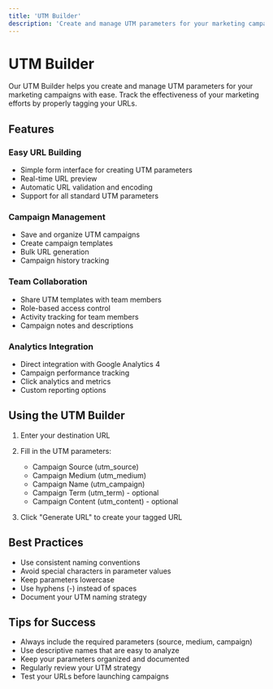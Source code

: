 ```yaml
---
title: 'UTM Builder'
description: 'Create and manage UTM parameters for your marketing campaigns'
---
```


# UTM Builder

Our UTM Builder helps you create and manage UTM parameters for your marketing campaigns with ease. Track the effectiveness of your marketing efforts by properly tagging your URLs.

## Features

### Easy URL Building
- Simple form interface for creating UTM parameters
- Real-time URL preview
- Automatic URL validation and encoding
- Support for all standard UTM parameters

### Campaign Management
- Save and organize UTM campaigns
- Create campaign templates
- Bulk URL generation
- Campaign history tracking

### Team Collaboration
- Share UTM templates with team members
- Role-based access control
- Activity tracking for team members
- Campaign notes and descriptions

### Analytics Integration
- Direct integration with Google Analytics 4
- Campaign performance tracking
- Click analytics and metrics
- Custom reporting options

## Using the UTM Builder

1. Enter your destination URL
2. Fill in the UTM parameters:
   - Campaign Source (utm_source)
   - Campaign Medium (utm_medium)
   - Campaign Name (utm_campaign)
   - Campaign Term (utm_term) - optional
   - Campaign Content (utm_content) - optional

3. Click "Generate URL" to create your tagged URL

## Best Practices

- Use consistent naming conventions
- Avoid special characters in parameter values
- Keep parameters lowercase
- Use hyphens (-) instead of spaces
- Document your UTM naming strategy

## Tips for Success

- Always include the required parameters (source, medium, campaign)
- Use descriptive names that are easy to analyze
- Keep your parameters organized and documented
- Regularly review your UTM strategy
- Test your URLs before launching campaigns
